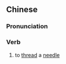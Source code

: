 {{also|纫针}}
==Chinese==
{{zh-forms|s=纫针}}

===Pronunciation===
{{zh-pron
|m=rènzhēn
|cat=v
}}

===Verb===
{{zh-verb}}

# to [[thread]] a [[needle]]